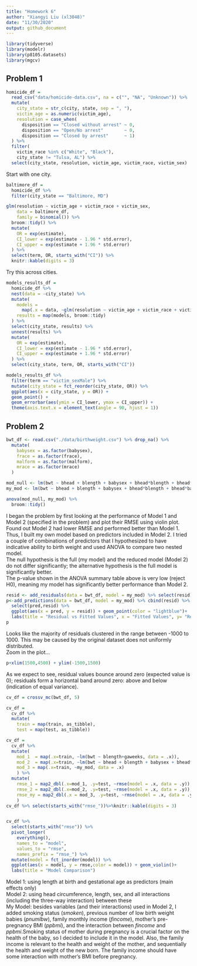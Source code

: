 ```yaml
---
title: "Homework 6"
author: "Xiangyi Liu (xl3048)"
date: "11/30/2020"
output: github_document
---
```


```r
library(tidyverse)
library(modelr)
library(p8105.datasets)
library(mgcv)
```

## Problem 1
```r
homicide_df = 
  read_csv("data/homicide-data.csv", na = c("", "NA", "Unknown")) %>% 
  mutate(
    city_state = str_c(city, state, sep = ", "),
    victim_age = as.numeric(victim_age),
    resolution = case_when(
      disposition == "Closed without arrest" ~ 0,
      disposition == "Open/No arrest"        ~ 0,
      disposition == "Closed by arrest"      ~ 1)
  ) %>% 
  filter(
    victim_race %in% c("White", "Black"),
    city_state != "Tulsa, AL") %>% 
  select(city_state, resolution, victim_age, victim_race, victim_sex)
```

Start with one city.
```r
baltimore_df =
  homicide_df %>% 
  filter(city_state == "Baltimore, MD")

glm(resolution ~ victim_age + victim_race + victim_sex, 
    data = baltimore_df,
    family = binomial()) %>% 
  broom::tidy() %>% 
  mutate(
    OR = exp(estimate),
    CI_lower = exp(estimate - 1.96 * std.error),
    CI_upper = exp(estimate + 1.96 * std.error)
  ) %>% 
  select(term, OR, starts_with("CI")) %>% 
  knitr::kable(digits = 3)

```


Try this across cities.
```r
models_results_df = 
  homicide_df %>% 
  nest(data = -city_state) %>% 
  mutate(
    models = 
      map(.x = data, ~glm(resolution ~ victim_age + victim_race + victim_sex, data = .x, family = binomial())),
    results = map(models, broom::tidy)
  ) %>% 
  select(city_state, results) %>% 
  unnest(results) %>% 
  mutate(
    OR = exp(estimate),
    CI_lower = exp(estimate - 1.96 * std.error),
    CI_upper = exp(estimate + 1.96 * std.error)
  ) %>% 
  select(city_state, term, OR, starts_with("CI")) 
```

```r
models_results_df %>% 
  filter(term == "victim_sexMale") %>% 
  mutate(city_state = fct_reorder(city_state, OR)) %>% 
  ggplot(aes(x = city_state, y = OR)) + 
  geom_point() + 
  geom_errorbar(aes(ymin = CI_lower, ymax = CI_upper)) + 
  theme(axis.text.x = element_text(angle = 90, hjust = 1))
```

## Problem 2
```r
bwt_df <- read.csv("./data/birthweight.csv") %>% drop_na() %>%
  mutate(
    babysex = as.factor(babysex),
    frace = as.factor(frace),
    malform = as.factor(malform),
    mrace = as.factor(mrace)
  )
```


```r
mod_null <- lm(bwt ~ bhead + blength + babysex + bhead*blength + bhead*babysex + blength*babysex,data = bwt_df)
my_mod <- lm(bwt ~ bhead + blength + babysex + bhead*blength + bhead*babysex + blength*babysex  + smoken + pnumlbw+fincome+ppbmi+fincome*ppbmi, data = bwt_df)

anova(mod_null, my_mod) %>% 
  broom::tidy()

```
I began the problem by first looking at the performance of Model 1 and Model 2 (specified in the problem) and plot their RMSE using violin plot. Found out Model 2 had lower RMSE and performed better than Model 1.\
Thus, I built my own model based on predictors included in Model 2. I tried a couple of combinations of predictors that I hypothesized to have indicative ability to birth weight and used ANOVA to compare two nested model. \
The null hypothesis is the full (my model) and the reduced model (Model 2) do not differ significantly; the alternative hypothesis is the full model is significantly better.\
The p-value shown in the ANOVA summary table above is very low (reject H0), meaning my model has significantly better performance than Model 2.

```r
resid <- add_residuals(data = bwt_df, model = my_mod) %>% select(resid)
p<-add_predictions(data = bwt_df, model = my_mod) %>% cbind(resid) %>%
  select(pred,resid) %>%
  ggplot(aes(x = pred, y = resid)) + geom_point(color = "lightblue")+
  labs(title = "Residual vs Fitted Values", x = "Fitted Values", y= "Residuals")
p
```
Looks like the majority of residuals clustered in the range between -1000 to 1000. This may be caused by the original dataset does not uniformly distributed.\
Zoom in the plot...

```r
p+xlim(1500,4500) + ylim(-1500,1500)
```

As we expect to see, residual values bounce around zero (expected value is 0); residuals form a horizontal band around zero: above and below (indication of equal variance).



```r
cv_df = crossv_mc(bwt_df, 5) 

cv_df =
  cv_df %>% 
  mutate(
    train = map(train, as_tibble),
    test = map(test, as_tibble))

cv_df = 
  cv_df %>% 
  mutate(
    mod_1  = map(.x=train, ~lm(bwt ~ blength+gaweeks, data = .x)),
    mod_2  = map(.x=train, ~lm(bwt ~ bhead + blength + babysex + bhead*blength + bhead*babysex + blength*babysex, data = .x)),
    mod_3 = map(.x=train, ~my_mod, data = .x)
    ) %>% 
  mutate(
    rmse_1 = map2_dbl(.x=mod_1, .y=test, ~rmse(model = .x, data = .y)),
    rmse_2 = map2_dbl(.x=mod_2, .y=test, ~rmse(model = .x, data = .y)),
    rmse_my = map2_dbl(.x = mod_3, .y=test, ~rmse(model = .x, data = .y))
    )
cv_df %>% select(starts_with("rmse_"))%>%knitr::kable(digits = 3)


cv_df %>% 
  select(starts_with("rmse")) %>% 
  pivot_longer(
    everything(),
    names_to = "model", 
    values_to = "rmse",
    names_prefix = "rmse_") %>% 
  mutate(model = fct_inorder(model)) %>% 
  ggplot(aes(x = model, y = rmse,color = model)) + geom_violin()+
  labs(title = "Model Comparison")
```

Model 1: using length at birth and gestational age as predictors (main effects only)\
Model 2: using head circumference, length, sex, and all interactions (including the three-way interaction) between these\
My Model: besides variables (and their interactions) used in Model 2, I added smoking status (_smoken_), previous number of low birth weight babies (_pnumlbw_), family monthly income (_fincome_), mother's pre-pregnancy BMI (_ppbmi_), and the interaction between _fincome_ and _ppbmi_.Smoking status of mother during pregnancy is a crucial factor on the health of the baby, so I decided to include it in the model. Also, the family income is relevant to the health and weight of the mother, and sequentially the health and weight of the new born. The family income should have some interaction with mother's BMI before pregnancy.





